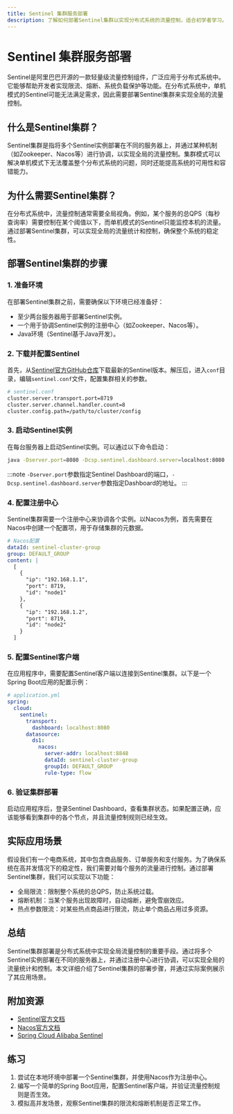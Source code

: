 ```yaml
---
title: Sentinel 集群服务部署
description: 了解如何部署Sentinel集群以实现分布式系统的流量控制，适合初学者学习。
---
```


# Sentinel 集群服务部署

Sentinel是阿里巴巴开源的一款轻量级流量控制组件，广泛应用于分布式系统中。它能够帮助开发者实现限流、熔断、系统负载保护等功能。在分布式系统中，单机模式的Sentinel可能无法满足需求，因此需要部署Sentinel集群来实现全局的流量控制。

## 什么是Sentinel集群？

Sentinel集群是指将多个Sentinel实例部署在不同的服务器上，并通过某种机制（如Zookeeper、Nacos等）进行协调，以实现全局的流量控制。集群模式可以解决单机模式下无法覆盖整个分布式系统的问题，同时还能提高系统的可用性和容错能力。

## 为什么需要Sentinel集群？

在分布式系统中，流量控制通常需要全局视角。例如，某个服务的总QPS（每秒查询率）需要控制在某个阈值以下，而单机模式的Sentinel只能监控本机的流量。通过部署Sentinel集群，可以实现全局的流量统计和控制，确保整个系统的稳定性。

## 部署Sentinel集群的步骤

### 1. 准备环境

在部署Sentinel集群之前，需要确保以下环境已经准备好：

- 至少两台服务器用于部署Sentinel实例。
- 一个用于协调Sentinel实例的注册中心（如Zookeeper、Nacos等）。
- Java环境（Sentinel基于Java开发）。

### 2. 下载并配置Sentinel

首先，从[Sentinel官方GitHub仓库](https://github.com/alibaba/Sentinel)下载最新的Sentinel版本。解压后，进入`conf`目录，编辑`sentinel.conf`文件，配置集群相关的参数。

```bash
# sentinel.conf
cluster.server.transport.port=8719
cluster.server.channel.handler.count=8
cluster.config.path=/path/to/cluster/config
```

### 3. 启动Sentinel实例

在每台服务器上启动Sentinel实例。可以通过以下命令启动：

```bash
java -Dserver.port=8080 -Dcsp.sentinel.dashboard.server=localhost:8080 -jar sentinel-dashboard.jar
```

:::note
`-Dserver.port`参数指定Sentinel Dashboard的端口，`-Dcsp.sentinel.dashboard.server`参数指定Dashboard的地址。
:::

### 4. 配置注册中心

Sentinel集群需要一个注册中心来协调各个实例。以Nacos为例，首先需要在Nacos中创建一个配置项，用于存储集群的元数据。

```yaml
# Nacos配置
dataId: sentinel-cluster-group
group: DEFAULT_GROUP
content: |
  [
    {
      "ip": "192.168.1.1",
      "port": 8719,
      "id": "node1"
    },
    {
      "ip": "192.168.1.2",
      "port": 8719,
      "id": "node2"
    }
  ]
```

### 5. 配置Sentinel客户端

在应用程序中，需要配置Sentinel客户端以连接到Sentinel集群。以下是一个Spring Boot应用的配置示例：

```yaml
# application.yml
spring:
  cloud:
    sentinel:
      transport:
        dashboard: localhost:8080
      datasource:
        ds1:
          nacos:
            server-addr: localhost:8848
            dataId: sentinel-cluster-group
            groupId: DEFAULT_GROUP
            rule-type: flow
```

### 6. 验证集群部署

启动应用程序后，登录Sentinel Dashboard，查看集群状态。如果配置正确，应该能够看到集群中的各个节点，并且流量控制规则已经生效。

## 实际应用场景

假设我们有一个电商系统，其中包含商品服务、订单服务和支付服务。为了确保系统在高并发情况下的稳定性，我们需要对每个服务的流量进行控制。通过部署Sentinel集群，我们可以实现以下功能：

- 全局限流：限制整个系统的总QPS，防止系统过载。
- 熔断机制：当某个服务出现故障时，自动熔断，避免雪崩效应。
- 热点参数限流：对某些热点商品进行限流，防止单个商品占用过多资源。

## 总结

Sentinel集群部署是分布式系统中实现全局流量控制的重要手段。通过将多个Sentinel实例部署在不同的服务器上，并通过注册中心进行协调，可以实现全局的流量统计和控制。本文详细介绍了Sentinel集群的部署步骤，并通过实际案例展示了其应用场景。

## 附加资源

- [Sentinel官方文档](https://github.com/alibaba/Sentinel/wiki)
- [Nacos官方文档](https://nacos.io/zh-cn/docs/what-is-nacos.html)
- [Spring Cloud Alibaba Sentinel](https://spring-cloud-alibaba-group.github.io/github-pages/hoxton/en-us/index.html#_spring_cloud_alibaba_sentinel)

## 练习

1. 尝试在本地环境中部署一个Sentinel集群，并使用Nacos作为注册中心。
2. 编写一个简单的Spring Boot应用，配置Sentinel客户端，并验证流量控制规则是否生效。
3. 模拟高并发场景，观察Sentinel集群的限流和熔断机制是否正常工作。
